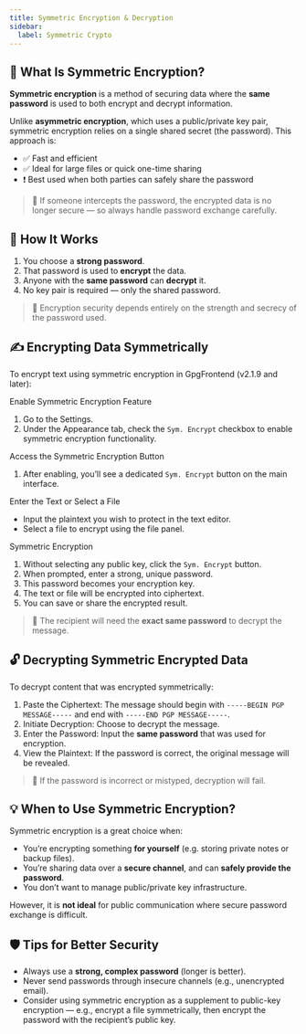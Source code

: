 ```yaml
---
title: Symmetric Encryption & Decryption
sidebar:
  label: Symmetric Crypto
---
```


## 🔐 What Is Symmetric Encryption?

**Symmetric encryption** is a method of securing data where the **same
password** is used to both encrypt and decrypt information.

Unlike **asymmetric encryption**, which uses a public/private key pair,
symmetric encryption relies on a single shared secret (the password). This
approach is:

- ✅ Fast and efficient
- ✅ Ideal for large files or quick one-time sharing
- ❗ Best used when both parties can safely share the password

> 📌 If someone intercepts the password, the encrypted data is no longer secure
> — so always handle password exchange carefully.

## 🔄 How It Works

1. You choose a **strong password**.
2. That password is used to **encrypt** the data.
3. Anyone with the **same password** can **decrypt** it.
4. No key pair is required — only the shared password.

> 📎 Encryption security depends entirely on the strength and secrecy of the
> password used.

## ✍️ Encrypting Data Symmetrically

To encrypt text using symmetric encryption in GpgFrontend (v2.1.9 and later):

Enable Symmetric Encryption Feature

1. Go to the Settings.
2. Under the Appearance tab, check the `Sym. Encrypt` checkbox to enable symmetric encryption functionality.

Access the Symmetric Encryption Button

1. After enabling, you’ll see a dedicated `Sym. Encrypt` button on the main interface.

Enter the Text or Select a File

- Input the plaintext you wish to protect in the text editor.
- Select a file to encrypt using the file panel.

Symmetric Encryption

1. Without selecting any public key, click the `Sym. Encrypt` button.
2. When prompted, enter a strong, unique password.
3. This password becomes your encryption key.
4. The text or file will be encrypted into ciphertext.
5. You can save or share the encrypted result.

> 🔐 The recipient will need the **exact same password** to decrypt the message.

## 🔓 Decrypting Symmetric Encrypted Data

To decrypt content that was encrypted symmetrically:

1. Paste the Ciphertext: The message should begin with `-----BEGIN PGP MESSAGE-----` and end with `-----END PGP MESSAGE-----`.
2. Initiate Decryption: Choose to decrypt the message.
3. Enter the Password: Input the **same password** that was used for
   encryption.
4. View the Plaintext: If the password is correct, the original message will be revealed.

> 🧠 If the password is incorrect or mistyped, decryption will fail.

## 💡 When to Use Symmetric Encryption?

Symmetric encryption is a great choice when:

- You’re encrypting something **for yourself** (e.g. storing private notes or
  backup files).
- You’re sharing data over a **secure channel**, and can **safely provide the
  password**.
- You don’t want to manage public/private key infrastructure.

However, it is **not ideal** for public communication where secure password
exchange is difficult.

## 🛡️ Tips for Better Security

- Always use a **strong, complex password** (longer is better).
- Never send passwords through insecure channels (e.g., unencrypted email).
- Consider using symmetric encryption as a supplement to public-key encryption —
  e.g., encrypt a file symmetrically, then encrypt the password with the
  recipient’s public key.
